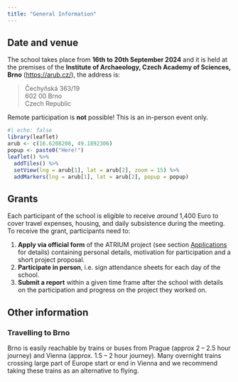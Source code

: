 ```yaml
---
title: "General Information"
---
```


## Date and venue

The school takes place from **16th to 20th September 2024** and it is held at the premises of the **Institute of Archaeology, Czech Academy of Sciences, Brno** (<https://arub.cz/>), the address is:

> Čechyňská 363/19  
> 602 00 Brno  
> Czech Republic

::: {.callout-note}
Remote participation is **not** possible!
This is an in-person event only.
:::

```r
#| echo: false
library(leaflet)
arub <- c(16.6208208, 49.1892306)
popup <- paste0("Here!")
leaflet() %>% 
  addTiles() %>% 
  setView(lng = arub[1], lat = arub[2], zoom = 15) %>% 
  addMarkers(lng = arub[1], lat = arub[2], popup = popup)
```

## Grants

Each participant of the school is eligible to receive *around* 1,400 Euro to cover travel expenses, housing, and daily subsistence during the meeting. 
To receive the grant, participants need to:

1. **Apply via official form** of the ATRIUM project (see section [Applications](applications.qmd) for details) containing personal details, motivation for participation and a short project proposal.
2. **Participate in person**, i.e. sign attendance sheets for each day of the school.
3. **Submit a report** within a given time frame after the school with details on the participation and progress on the project they worked on.

## Other information

### Travelling to Brno

Brno is easily reachable by trains or buses from Prague (approx 2 -- 2.5 hour journey) and Vienna (approx. 1.5 -- 2 hour journey). 
Many overnight trains crossing large part of Europe start or end in Vienna and we recommend taking these trains as an alternative to flying.

<!-- ### Accommodation -->

<!-- No accommodation is provided to participants. -->
<!-- Please arrange your accommodation in one of many cities hotels or hostels. -->
<!-- We will add some tips for places close to the venue. -->

<!-- ### Food -->

